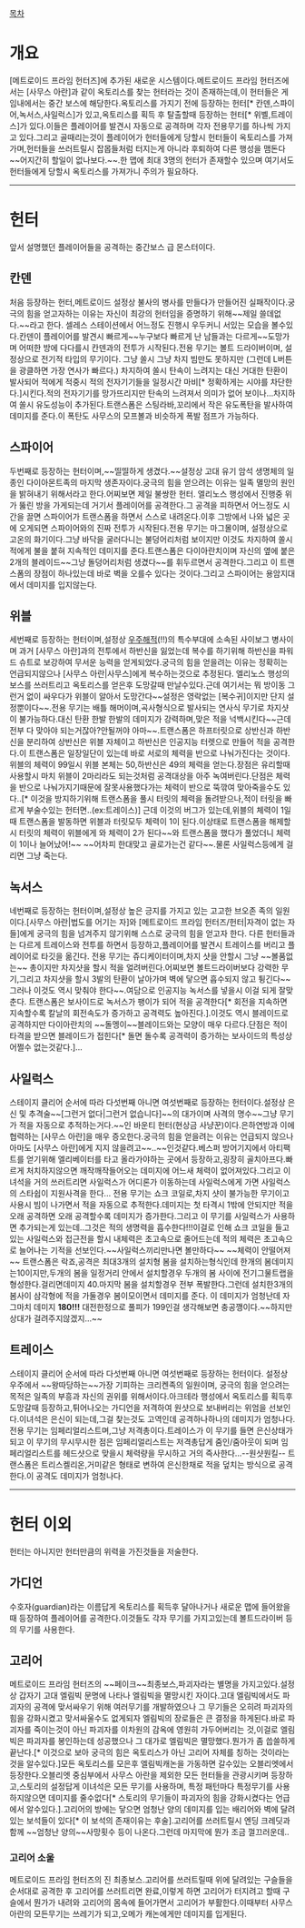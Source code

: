 [[목차]]

= 개요 =
[메트로이드 프라임 헌터즈]에 추가된 새로운 시스템이다.메트로이드 프라임 헌터즈에서는 [사무스 아란]과 같이 옥토리스를 찾는 헌터라는 것이 존재하는데,이 헌터들은 게임내에서는 중간 보스에 해당한다.옥토리스를 가지기 전에 등장하는 헌터[* 칸덴,스파이어,녹서스,사일럭스]가 있고,옥토리스를 획득 후 탈출할때 등장하는 헌터[* 위벨,트레이스]가 있다.이들은 플레이어를 발견시 자동으로 공격하며 각자 전용무기를 하나씩 가지고 있다.그리고 골때리는것이 플레이어가 헌터들에게 당할시 헌터들이 옥토리스를 가져가며,헌터들을 쓰러트릴시 잡몹들처럼 터지는게 아니라 후퇴하여 다른 행성을 맴돈다~~어지간히 할일이 없나보다.~~.한 맵에 최대 3명의 헌터가 존재할수 있으며 여기서도 헌터들에게 당할시 옥토리스를 가져가니 주의가 필요하다.
----
= 헌터 =
앞서 설명했던 플레이어들을 공격하는 중간보스 급 몬스터이다.

== 칸덴 ==
처음 등장하는 헌터,메트로이드 설정상 불사의 병사를 만들다가 만들어진 실패작이다.궁극의 힘을 얻고자하는 이유는 자신이 최강의 헌터임을 증명하기 위해~~제일 쓸데없다.~~라고 한다.
셀레스 스테이션에서 어느정도 진행시 우두커니 서있는 모습을 볼수있다.칸덴이 플레이어를 발견시 빠르게~~누구보다 빠르게 난 남들과는 다르게~~도망가며 어떠한 방에 다다를시 칸덴과의 전투가 시작된다.전용 무기는 볼트 드라이버이며, 설정상으로 전기적 타입의 무기이다. 그냥 쏠시 그냥 차지 빔만도 못하지만 (그런데 L버튼을 광클하면 가장 연사가 빠르다.) 차지하여 쏠시 탄속이 느려지는 대신 거대한 탄환이 발사되어 적에게 적중시 적의 전자기기들을 일정시간 마비[* 정확하게는 시야를 차단한다.]시킨다.적의 전자기기를 망가뜨리지만 탄속의 느려져서 의미가 없어 보이나...차지하여 쏠시 유도성능이 추가된다.트랜스폼은 스팅라바,꼬리에서 작은 유도폭탄을 발사하여 데미지를 준다.이 폭탄도 사무스의 모프볼과 비슷하게 폭발 점프가 가능하다.

== 스파이어 ==
두번째로 등장하는 헌터이며,~~띨띨하게 생겼다.~~설정상 고대 유기 암석 생명체의 일종인 다이아몬트족의 마지막 생존자이다.궁극의 힘을 얻으려는 이유는 일족 멸망의 원인을 밝혀내기 위해서라고 한다.어찌보면 제일 불쌍한 헌터. 엘리노스 행성에서 진행중 위가 뚫린 방을 가게되는데 거기서 플레이어를 공격한다.그 공격을 피하면서 어느정도 시간을 끌면 스파이어가 트랜스폼을 하면서 스스로 내려온다.이후 그방에서 나와 넓은 곳에 오게되면 스파이어와의 진짜 전투가 시작된다.전용 무기는 마그몰이며, 설정상으로 고온의 화기이다.그냥 바닥을 굴러다니는 불덩어리처럼 보이지만 이것도 차지하여 쏠시 적에게 불을 붙혀 지속적인 데미지를 준다.트랜스폼은 다이아란치이며 자신의 옆에 붙은 2개의 블레이드~~그냥 돌덩어리처럼 생겼다~~를 휘두르면서 공격한다.그리고 이 트랜스폼의 장점이 하나있는데 바로 벽을 오를수 있다는 것이다.그리고 스파이어는 용암지대에서 데미지를 입지않는다.

== 위블 ==
세번째로 등장하는 헌터이며,설정상 [[우주해적]](!!)의 특수부대에 소속된 사이보그 병사이며 과거 [사무스 아란]과의 전투에서 하반신을 잃었는데 복수를 하기위해 하반신을 파워드 슈트로 보강하여 무서운 능력을 얻게되었다.궁극의 힘을 얻을려는 이유는 정확히는 언급되지않으나 [사무스 아란|사무스]에게 복수하는것으로 추정된다.
엘리노스 행성의 보스를 쓰러트리고 옥토리스를 얻은후 도망갈때 만날수있다.근데 여기서는 뭐 방이동 그런거 없이 싸우다가 위블이 알아서 도망간다~~설정은 영락없는 [복수귀]이지만 단지 설정뿐이다~~.전용 무기는 배틀 해머이며,곡사형식으로 발사되는 연사식 무기로 차지샷이 불가능하다.대신 탄환 한발 한발의 데미지가 강력하며,맞은 적을 넉백시킨다~~근데 전부 다 맞아야 되는거잖아?안될꺼야 아마~~.트랜스폼은 하프터릿으로 상반신과 하반신을 분리하여 상반신은 위블 자체이고 하반신은 인공지능 터렛으로 만들어 적을 공격한다.이 트랜스폼은 일장일단이 있는데 바로 서로의 체력을 반으로 나눠가진다는 것이다.위블의 체력이 99일시 위블 본체는 50,하반신은 49의 체력을 얻는다.장점은 유리할때 사용할시 마치 위블이 2마리라도 되는것처럼 공격대상을 아주 녹여버린다.단점은 체력을 반으로 나눠가지기때문에 잘못사용했다가는 체력이 반으로 뚝깎여 맞아죽을수도 있다..[* 이것을 방지하기위해 트랜스폼을 풀시 터릿의 체력을 돌려받으나,적이 터릿을 빠르게 부술수있는 헌터면..(ex:트레이스)]
근데 이것의 버그가 있는데,위블의 체력이 1일때 트랜스폼을 발동하면 위블과 터릿모두 체력이 1이 된다.이상태로 트랜스폼을 해제할시 터릿의 체력이 위블에게 와 체력이 2가 된다~~와 트랜스폼을 했다가 풀었더니 체력이 1이나 늘어났어!~~ ~~어차피 한대맞고 골로가는건 같다~~.물론 사일럭스등에게 걸리면 그냥 죽는다.

== 녹서스 ==
네번째로 등장하는 헌터이며,설정상 높은 긍지를 가지고 있는 고고한 브오존 족의 일원이다.[사무스 아란|법도를 어기는 자]와 [메트로이드 프라임 헌터즈/헌터|자격이 없는 자들]에게 궁극의 힘을 넘겨주지 않기위해 스스로 궁극의 힘을 얻고자 한다.
다른 헌터들과는 다르게 트레이스와 전투를 하면서 등장하고,플레이어를 발견시 트레이스를 버리고 플레이어로 타깃을 옮긴다.
전용 무기는 쥬디케이터이며,차지 샷을 안할시 그냥 ~~볼품없는~~ 총이지만 차지샷을 할시 적을 얼려버린다.어찌보면 볼트드라이버보다 강력한 무기,그리고 차지샷을 할시 3발의 탄환이 날아가며 벽에 닿으면 흡수되지 않고 튕긴다~~그러나 이것도 역시 맞춰야 한다~~.여담으로 인공지능 녹서스를 넣을시 이걸 되게 잘맞춘다.
트랜스폼은 보사이드로 녹서스가 팽이가 되어 적을 공격한다[* 회전을 지속하면 지속할수록 칼날의 회전속도가 증가하고 공격력도 높아진다.].이것도 역시 블레이드로 공격하지만 다이아란치의 ~~돌멩이~~블레이드와는 모양이 매우 다르다.단점은 적이 타격을 받으면 블레이드가 접힌다[* 돌면 돌수록 공격력이 증가하는 보사이드의 특성상 어쩔수 없는것같다.]...

== 사일럭스 ==
스테이지 클리어 순서에 따라 다섯번째 아니면 여섯번째로 등장하는 헌터이다.설정상 은신 및 추격술~~[그런거 없다|그런거 없습니다]~~의 대가이며 사격의 명수~~그냥 무기가 적을 자동으로 추적하는거다.~~인 바운티 헌터(현상금 사냥꾼)이다.은하연방과 이에 협력하는 [사무스 아란]을 매우 증오한다.궁극의 힘을 얻을려는 이유는 언급되지 않으나 아마도 [사무스 아란]에게 지지 않을려고~~..~~인것같다.베스퍼 방어기지에서 아티팩트를 얻기위해 엘리베이터를 타고 올라가야하는 곳에서 등장하고,굉장히 골치아프다.빠르게 처치하지않으면 깨작깨작들어오는 데미지에 어느새 체력이 없어져있다.그리고 이녀석을 거의 쓰러트리면 사일럭스가 어디론가 이동하는데 사일럭스에게 가면 사일럭스의 스타쉽이 지원사격을 한다...
전용 무기는 쇼크 코일로,차지 샷이 불가능한 무기이고 사용시 빔이 나가면서 적을 자동으로 추적한다.데미지는 첫 타격시 1밖에 안되지만 적을 오래 공격하면 오래 공격할수록 데미지가 증가한다.그리고 이 무기를 사일럭스가 사용하면 추가되는게 있는데..그것은 적의 생명력을 흡수한다!!!이걸로 인해 쇼크 코일을 들고있는 사일럭스와 접근전을 할시 내체력은 초고속으로 줄어드는데 적의 체력은 초고속으로 늘어나는 기적을 선보인다.~~사일럭스끼리만나면 볼만하다~~ ~~체력이 안떨어져~~
트랜스폼은 락죠,공격은 최대3개의 설치형 봄을 설치하는형식인데 한개의 봄데미지는10이지만,두개의 봄을 일정거리 안에서 설치할경우 두개의 봄 사이에 전기그물트랩을 형성한다.걸리면데미지 40.마지막 봄을 설치할경우 전부 폭발한다.그런데 설치한3개의 봄사이 삼각형에 적을 가둘경우 봄이모이면서 데미지를 준다. 이 데미지가 엄청난데 자그마치 데미지 '''180!!!''' 대전한정으로 풀피가 199인걸 생각해보면 충공깽이다.~~하지만 상대가 걸려주지않겠지...~~

== 트레이스 ==
스테이지 클리어 순서에 따라 다섯번째 아니면 여섯번째로 등장하는 헌터이다.
설정상 우주에서 ~~왕따당하는~~가장 기피하는 크리켄족의 일원이며, 궁극의 힘을 얻으려는 목적은 일족의 부흥과 자신의 권위를 위해서이다.아크테라 행성에서 옥토리스를 획득후 도망갈때 등장하고,튀어나오는 가디언을 저격하여 원샷으로 보내버리는 위엄을 선보인다.이녀석은 은신이 되는데,그걸 찾는것도 고역인데 공격하나하나의 데미지가 엄청나다.
전용 무기는 임페리얼리스트며,그냥 저격총이다.트레이스가 이 무기를 들면 은신상태가 되고 이 무기의 무시무시한 점은 임페리얼리스트는 저격총답게 줌인/줌아웃이 되며 임페리얼리스트를 헤드샷으로 맞을시 체력량을 무시하고 거의 즉사한다...--원샷원킬--
트랜스폼은 트리스켈리온,거미같은 형태로 변하여 은신한채로 적을 덮치는 방식으로 공격한다.이 공격도 데미지가 엄청나다.
----
= 헌터 이외 =
헌터는 아니지만 헌터만큼의 위력을 가진것들을 저술한다.

== 가디언 ==
수호자(guardian)라는 이름답게 옥토리스를 획득후 달아나거나 새로운 맵에 들어왔을때 등장하여 플레이어를 공격한다.이것들도 각자 무기를 가지고있는데 볼트드라이버 등의 무기를 사용한다.

== 고리어 ==
메트로이드 프라임 헌터즈의 ~~페이크~~최종보스,파괴자라는 별명을 가지고있다.설정상 갑자기 고대 엘림빅 문명에 나타나 엘림빅을 멸망시킨 자이다.고대 엘림빅에서도 파괴자의 공격에 맞서싸우기 위해 여러무기를 개발하였으나 그 무기들은 오히려 파괴자의 힘을 강화시켰고 맞서싸울수도 없게되자 엘림빅의 장로들은 큰 결정을 하게된다.바로 파괴자를 죽이는것이 아닌 파괴자를 이차원의 감옥에 영원히 가두어버리는 것,이걸로 엘림빅은 파괴자를 봉인하는데 성공했으나 그 대가로 엘림빅은 멸망했다.뭔가가 좀 씁쓸하게 끝난다.[* 이것으로 보아 궁극의 힘은 옥토리스가 아닌 고리어 자체를 칭하는 것이라는 것을 알수있다.]모든 옥토리스를 모은후 엘림빅캐논을 가동하면 갈수있는 오블리엣에서 등장한다.오블리엣 중심부에서 사무스 아란을 제외한 모든 헌터들을 관광시키며 등장하고,스토리의 설정답게 이녀석은 모든 무기를 사용하며, 특정 패턴마다 특정무기를 사용하지않으면 데미지를 줄수없다[* 스토리의 무기들이 파괴자의 힘을 강화시켰다는 언급에서 알수있다.].고리어의 방에는 닿으면 엄청난 양의 데미지를 입는 배리어와 벽에 달려있는 보석들이 있다[* 이 보석의 존재이유는 후술].고리어를 쓰러트릴시 엔딩 크레딧과 함께 ~~엄청난 양의~~사망횟수 등이 나온다.그런데 마지막에 뭔가 조금 껄끄러운데..

=== 고리어 소울 ===
메트로이드 프라임 헌터즈의 진 최종보스.고리어를 쓰러트릴때 위에 달려있는 구슬들을 순서대로 공격한 후 고리어를 쓰러트리면 완료,이렇게 하면 고리어가 터지려고 할때 구슬에서 뭔가가 내려와 고리어의 몸속에 들어가면서 고리어가 부활한다.이때부터 사무스 아란의 모든무기는 쓰레기가 되고,오메가 캐논에게만 데미지를 입게된다.

